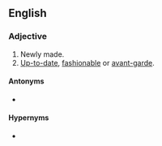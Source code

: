 {{also|newfashioned}}
==English==

===Adjective===
{{en-adj|head=[[new]]-[[fashioned]]}}

# Newly made.
# [[up-to-date|Up-to-date]], [[fashionable]] or [[avant-garde]].

====Antonyms====
* {{l|en|old=fashioned}}

====Hypernyms====
* {{l|en|fashioned}}